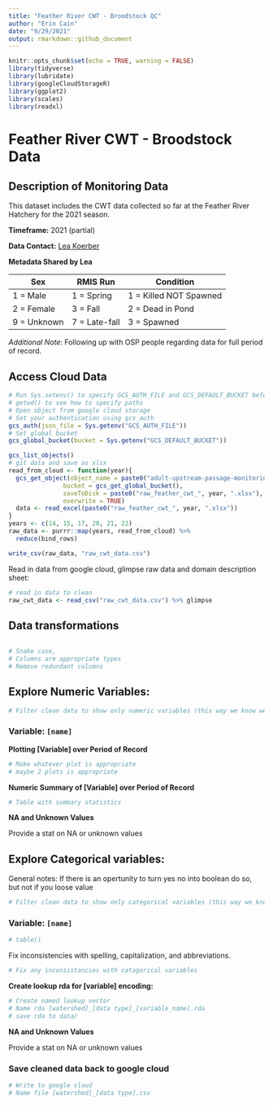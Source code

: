 ```yaml
---
title: "Feather River CWT - Broodstock QC"
author: "Erin Cain"
date: "9/29/2021"
output: rmarkdown::github_document
---
```


```r
knitr::opts_chunk$set(echo = TRUE, warning = FALSE)
library(tidyverse)
library(lubridate)
library(googleCloudStorageR)
library(ggplot2)
library(scales)
library(readxl)
```

# Feather River CWT - Broodstock Data

## Description of Monitoring Data 
This dataset includes the CWT data collected so far at the Feather River Hatchery for the 2021 season. 

**Timeframe:** 2021 (partial)

**Data Contact:** [Lea Koerber](mailto:Lea.Koerber@wildlife.ca.gov) 

**Metadata Shared by Lea**

| Sex  |	RMIS Run  |	Condition  |
| ------ | ---------- | ----------- |
| 1 = Male |	1 = Spring |	1 = Killed NOT Spawned |
| 2 = Female |	3 = Fall |	2 = Dead in Pond |
| 9 = Unknown |	7 = Late-fall |	3 = Spawned |


*Additional Note*: Following up with OSP people regarding data for full period of record. 

## Access Cloud Data

```r
# Run Sys.setenv() to specify GCS_AUTH_FILE and GCS_DEFAULT_BUCKET before running 
# getwd() to see how to specify paths 
# Open object from google cloud storage
# Set your authentication using gcs_auth
gcs_auth(json_file = Sys.getenv("GCS_AUTH_FILE"))
# Set global bucket 
gcs_global_bucket(bucket = Sys.getenv("GCS_DEFAULT_BUCKET"))

gcs_list_objects()
# git data and save as xlsx
read_from_cloud <- function(year){
  gcs_get_object(object_name = paste0("adult-upstream-passage-monitoring/feather-river/CWT/data-raw/2021-09-", year, "_FRFH_tblOutput.xlsx"),
               bucket = gcs_get_global_bucket(),
               saveToDisk = paste0("raw_feather_cwt_", year, ".xlsx"),
               overwrite = TRUE)
  data <- read_excel(paste0("raw_feather_cwt_", year, ".xlsx"))
}
years <- c(14, 15, 17, 20, 21, 22)
raw_data <- purrr::map(years, read_from_cloud) %>%
  reduce(bind_rows)

write_csv(raw_data, "raw_cwt_data.csv")

```

Read in data from google cloud, glimpse raw data and domain description sheet: 
```r
# read in data to clean 
raw_cwt_data <- read_csv("raw_cwt_data.csv") %>% glimpse
```

## Data transformations

```r

```

```r
# Snake case, 
# Columns are appropriate types
# Remove redundant columns
```

## Explore Numeric Variables: {.tabset}

```r
# Filter clean data to show only numeric variables (this way we know we do not miss any)
```

### Variable: `[name]`

**Plotting [Variable] over Period of Record**

```r
# Make whatever plot is appropriate 
# maybe 2 plots is appropriate
```

**Numeric Summary of [Variable] over Period of Record**

```r
# Table with summary statistics
```

**NA and Unknown Values**

Provide a stat on NA or unknown values

## Explore Categorical variables: {.tabset}

General notes: If there is an opertunity to turn yes no into boolean do so, but not if you loose value 


```r
# Filter clean data to show only categorical variables (this way we know we do not miss any)
```


### Variable: `[name]`
```r
# table() 
```

Fix inconsistencies with spelling, capitalization, and abbreviations. 

```r
# Fix any inconsistancies with catagorical variables
```

**Create lookup rda for [variable] encoding:** 
```r
# Create named lookup vector
# Name rda [watershed]_[data type]_[variable_name].rda
# save rda to data/ 
```

**NA and Unknown Values**

Provide a stat on NA or unknown values

### Save cleaned data back to google cloud 

```r
# Write to google cloud 
# Name file [watershed]_[data type].csv
```
